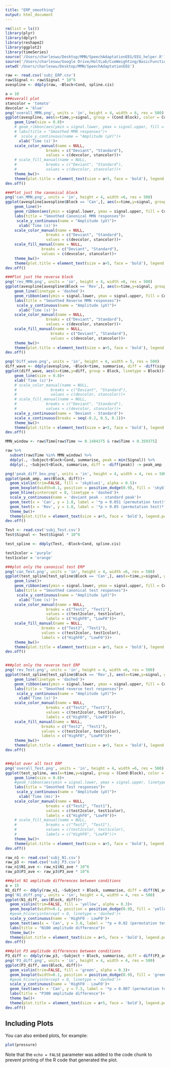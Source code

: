 ```yaml
---
title: "ERP_smoothing"
output: html_document
---
```


```r
rm(list = ls())
library(plyr)
library(dplyr)
library(reshape2)
library(ggplot2)
library(timeSeries)
source('/Users/charleswu/Desktop/MMN/SpeechAdaptationEEG/EEG_helper.R')
source('/Users/charleswu/Google Drive/HoltLab/CueWeighting/BasicFunctions.R')
setwd('/Users/charleswu/Desktop/MMN/SpeechAdaptationEEG')
```



```r
raw <- read.csv('subj_ERP.csv')
raw$Signal <- raw$Signal * 10^6
avespline <- ddply(raw, ~Block+Cond, spline.cis)

a = 10
###overall plot
stancolor = 'tomato'
devcolor = 'blue'
png('overall_MMN.png', units = 'in', height = 4, width = 6, res = 500)
ggplot(avespline, aes(x=time,y=signal, group = (Cond:Block), color = Cond, linetype = Block))+
    geom_line(size = 0.8)+
    # geom_ribbon(aes(ymin = signal.lower, ymax = signal.upper, fill = Cond), alpha = 0.3)+
    # labs(title = "Smoothed MMN responses")+
    #  scale_y_continuous(name = "Amplitude (μV)")+
      xlab('Time (s)')+
    scale_color_manual(name = NULL,
                  breaks = c("Deviant", "Standard"),
                  values = c(devcolor, stancolor))+
    # scale_fill_manual(name = NULL,
    #             breaks = c("Deviant", "Standard"),
    #             values = c(devcolor, stancolor))+
    theme_bw()+
    theme(plot.title = element_text(size = a+5, face = 'bold'), legend.text = element_text( size = a, face = 'bold'), legend.title = element_text(size = a, face = 'bold'), axis.text.x = element_text(size = a, face = 'bold'), axis.text.y = element_text(size = a, face = 'bold'), axis.title = element_text(size = a, face = 'bold'))
dev.off()

###Plot just the canonical block
png('can_MMN.png', units = 'in', height = 4, width =6, res = 500)
ggplot(avespline[avespline$Block == 'Can',], aes(x=time,y=signal, group = Cond, color = Cond))+
    geom_line()+
    geom_ribbon(aes(ymin = signal.lower, ymax = signal.upper, fill = Cond), alpha = 0.3)+
    labs(title = "Smoothed Canonical MMN responses")+
     scale_y_continuous(name = "Amplitude (μV)")+
      xlab('Time (s)')+
    scale_color_manual(name = NULL,
                  breaks = c("Deviant", "Standard"),
                  values = c(devcolor, stancolor))+
    scale_fill_manual(name = NULL,
                breaks = c("Deviant", "Standard"),
                values = c(devcolor, stancolor))+
    theme_bw()+
    theme(plot.title = element_text(size = a+5, face = 'bold'), legend.text = element_text( size = a, face = 'bold'), legend.title = element_text(size = a, face = 'bold'), axis.text.x = element_text(size = a, face = 'bold'), axis.text.y = element_text(size = a, face = 'bold'), axis.title = element_text(size = a, face = 'bold'))
dev.off()

###Plot just the reverse block
png('rev_MMN.png', units = 'in', height = 4, width =6, res = 500)
ggplot(avespline[avespline$Block == 'Rev',], aes(x=time,y=signal, group = Cond, color = Cond))+
    geom_line(linetype = 'dashed')+
    geom_ribbon(aes(ymin = signal.lower, ymax = signal.upper, fill = Cond), linetype = 'dashed', alpha = 0.3)+
    labs(title = "Smoothed Reverse MMN responses")+
     scale_y_continuous(name = "Amplitude (μV)")+
      xlab('Time (s)')+
    scale_color_manual(name = NULL,
                  breaks = c("Deviant", "Standard"),
                  values = c(devcolor, stancolor))+
    scale_fill_manual(name = NULL,
                    breaks = c("Deviant", "Standard"),
                    values = c(devcolor, stancolor))+
    theme_bw()+
    theme(plot.title = element_text(size = a+5, face = 'bold'), legend.text = element_text( size = a, face = 'bold'), legend.title = element_text(size = a, face = 'bold'), axis.text.x = element_text(size = a, face = 'bold'), axis.text.y = element_text(size = a, face = 'bold'), axis.title = element_text(size = a, face = 'bold'))
dev.off()
```


```r
png('Diff_wave.png', units = 'in', height = 4, width = 5, res = 500)
diff_wave <- ddply(avespline, ~Block+time, summarise, diff = -diff(signal))
ggplot(diff_wave, aes(x=time,y=diff, group = Block, linetype = Block))+
    geom_line(size = 0.8)+
    xlab('Time (s)')+
    # scale_color_manual(name = NULL,
    #               breaks = c("Deviant", "Standard"),
    #               values = c(devcolor, stancolor))+
    # scale_fill_manual(name = NULL,
    #             breaks = c("Deviant", "Standard"),
    #             values = c(devcolor, stancolor))+
    scale_y_continuous(name = 'Deviant - Standard')+
    scale_x_continuous(breaks = seq(-0.2, 0.5, 0.1))+
    theme_bw()+
    theme(plot.title = element_text(size = a+5, face = 'bold'), legend.text = element_text( size = a, face = 'bold'), legend.title = element_text(size = a, face = 'bold'), axis.text.x = element_text(size = a, face = 'bold'), axis.text.y = element_text(size = a, face = 'bold'), axis.title = element_text(size = a, face = 'bold'))
dev.off()
```


```r
MMN_window <- raw$Time[raw$Time >= 0.1484375 & raw$Time < 0.359375]

raw %>%
  subset(raw$Time %in% MMN_window) %>%
  ddply(., ~Subject+Block+Cond, summarise, peak = min(Signal)) %>%
  ddply(., ~Subject+Block, summarise, diff = -diff(peak)) -> peak_amp

png('peak_diff_box.png', units = 'in', height = 4, width = 4, res = 500)
ggplot(peak_amp, aes(Block, diff))+
  geom_violin(trim=FALSE, fill = 'skyblue1', alpha = 0.5)+
  geom_boxplot(width=0.1, position = position_dodge(0.9), fill = 'skyblue1', alpha = 0.5)+
  geom_hline(yintercept = 0, linetype = 'dashed')+
  scale_y_continuous(name = 'deviant peak - standard peak')+
  geom_text(x = 'Can', y = 1.8, label = '*p = 0.051 (permutation test)*', color = 'black', size = 3)+
  geom_text(x = 'Rev', y = 1.8, label = '*p > 0.05 (permutation test)*', color = 'black', size = 3)+
  theme_bw()+
  theme(plot.title = element_text(size = a+5, face = 'bold'), legend.position = 'none', legend.text = element_text( size = a, face = 'bold'), legend.title = element_text(size = a, face = 'bold'), axis.text.x = element_text(size = a, face = 'bold'), axis.text.y = element_text(size = a, face = 'bold'), axis.title = element_text(size = a, face = 'bold'))
dev.off()
```



```r
Test <- read.csv('subj_Test.csv')
Test$Signal <- Test$Signal * 10^6

test_spline <- ddply(Test, ~Block+Cond, spline.cis)

test2color = 'purple'
test1color = 'orange'

###plot only the canonical test ERP
png('can_Test.png', units = 'in', height = 4, width =6, res = 500)
ggplot(test_spline[test_spline$Block == 'Can',], aes(x=time,y=signal, group = Cond, color = Cond))+
    geom_line()+
    geom_ribbon(aes(ymin = signal.lower, ymax = signal.upper, fill = Cond), alpha = 0.3)+
    labs(title = "Smoothed canonical test responses")+
     scale_y_continuous(name = "Amplitude (μV)")+
      xlab('Time (s)')+
    scale_color_manual(name = NULL,
                  breaks = c("Test2", "Test1"),
                  values = c(test2color, test1color),
                  labels = c("HighF0", "LowF0"))+
    scale_fill_manual(name = NULL,
                breaks = c("Test2", "Test1"),
                values = c(test2color, test1color),
                labels = c("HighF0", "LowF0"))+
    theme_bw()+
    theme(plot.title = element_text(size = a+5, face = 'bold'), legend.text = element_text( size = a, face = 'bold'), legend.title = element_text(size = a, face = 'bold'), axis.text.x = element_text(size = a, face = 'bold'), axis.text.y = element_text(size = a, face = 'bold'), axis.title = element_text(size = a, face = 'bold'))
dev.off()


###plot only the reverse test ERP
png('rev_Test.png', units = 'in', height = 4, width =6, res = 500)
ggplot(test_spline[test_spline$Block == 'Rev',], aes(x=time,y=signal, group = Cond, color = Cond))+
    geom_line(linetype = 'dashed')+
    geom_ribbon(aes(ymin = signal.lower, ymax = signal.upper, fill = Cond),linetype = 'dashed', alpha = 0.3)+
    labs(title = "Smoothed reverse test responses")+
     scale_y_continuous(name = "Amplitude (μV)")+
      xlab('Time (s)')+
    scale_color_manual(name = NULL,
                  breaks = c("Test2", "Test1"),
                  values = c(test2color, test1color),
                  labels = c("HighF0", "LowF0"))+
    scale_fill_manual(name = NULL,
                breaks = c("Test2", "Test1"),
                values = c(test2color, test1color),
                labels = c("HighF0", "LowF0"))+
    theme_bw()+
    theme(plot.title = element_text(size = a+5, face = 'bold'), legend.text = element_text( size = a, face = 'bold'), legend.title = element_text(size = a, face = 'bold'), axis.text.x = element_text(size = a, face = 'bold'), axis.text.y = element_text(size = a, face = 'bold'), axis.title = element_text(size = a, face = 'bold'))
dev.off()


###plot over all test ERP
png('overall_Test.png', units = 'in', height = 4, width =6, res = 500)
ggplot(test_spline, aes(x=time,y=signal, group = (Cond:Block), color = Cond, linetype = Block))+
    geom_line(size = 0.8)+
    #geom_ribbon(aes(ymin = signal.lower, ymax = signal.upper, linetype = Block, fill = Cond), alpha = 0.3)+
    labs(title = "Smoothed Test responses")+
     scale_y_continuous(name = "Amplitude (μV)")+
      xlab('Time (ms)')+
    scale_color_manual(name = NULL,
                  breaks = c("Test2", "Test1"),
                  values = c(test2color, test1color),
                  labels = c("HighF0", "LowF0"))+
    # scale_fill_manual(name = NULL,
    #             breaks = c("Test2", "Test1"),
    #             values = c(test2color, test1color),
    #             labels = c("HighF0", "LowF0"))+
    theme_bw()+
    theme(plot.title = element_text(size = a+5, face = 'bold'), legend.text = element_text( size = a, face = 'bold'), legend.title = element_text(size = a, face = 'bold'), axis.text.x = element_text(size = a, face = 'bold'), axis.text.y = element_text(size = a, face = 'bold'), axis.title = element_text(size = a, face = 'bold'))
dev.off()
```




```r
raw_n1 <- read.csv('subj_N1.csv')
raw_p3 <- read.csv('subj_P3.csv')
raw_n1$N1_ave <- raw_n1$N1_ave * 10^6
raw_p3$P3_ave <- raw_p3$P3_ave * 10^6

###plot N1 amplitude differences between conditions
a = 15
N1_diff <- ddply(raw_n1, ~Subject + Block, summarise, diff = diff(N1_ave))
png('N1_diff.png', units = 'in', height = 4, width = 4, res = 500)
ggplot(N1_diff, aes(Block, diff))+
  geom_violin(trim=FALSE, fill = 'yellow', alpha = 0.3)+
  geom_boxplot(width=0.1, position = position_dodge(0.9), fill = 'yellow', alpha = 0.3)+
  #geom_hline(yintercept = 0, linetype = 'dashed')+
  scale_y_continuous(name = 'HighF0 - LowF0')+
  geom_text(aes(x = 'Can', y = 3.6, label = '*p = 0.02 (permutation test)*', color = 'black', size = 3, hjust = 0.1))+
  labs(title = "N100 amplitude difference")+
  theme_bw()+
  theme(plot.title = element_text(size = a+5, face = 'bold'), legend.position = 'none', legend.text = element_text( size = a, face = 'bold'), legend.title = element_text(size = a, face = 'bold'), axis.text.x = element_text(size = a, face = 'bold'), axis.text.y = element_text(size = a, face = 'bold'), axis.title = element_text(size = a, face = 'bold'))
dev.off()

###plot P3 amplitude differences between conditions
P3_diff <- ddply(raw_p3, ~Subject + Block, summarise, diff = diff(P3_ave))
png('P3_diff.png', units = 'in', height = 4, width = 4, res = 500)
ggplot(P3_diff, aes(Block, diff))+
  geom_violin(trim=FALSE, fill = 'green', alpha = 0.3)+
  geom_boxplot(width=0.1, position = position_dodge(0.9), fill = 'green', alpha = 0.3)+
  #geom_hline(yintercept = 0, linetype = 'dashed')+
  scale_y_continuous(name = 'HighF0 - LowF0')+
  geom_text(aes(x = 'Can', y = 7.3, label = '*p = 0.007 (permutation test)*', color = 'black', size = 3, hjust = 0.1))+
  labs(title = "P300 amplitude difference")+
  theme_bw()+
  theme(plot.title = element_text(size = a+5, face = 'bold'), legend.position = 'none', legend.text = element_text( size = a, face = 'bold'), legend.title = element_text(size = a, face = 'bold'), axis.text.x = element_text(size = a, face = 'bold'), axis.text.y = element_text(size = a, face = 'bold'), axis.title = element_text(size = a, face = 'bold'))
dev.off()

```
## Including Plots

You can also embed plots, for example:

```r
plot(pressure)
```

Note that the `echo = FALSE` parameter was added to the code chunk to prevent printing of the R code that generated the plot.
